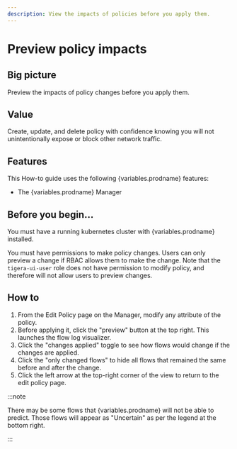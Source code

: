 ```yaml
---
description: View the impacts of policies before you apply them.
---
```



# Preview policy impacts

## Big picture

Preview the impacts of policy changes before you apply them.

## Value

Create, update, and delete policy with confidence knowing you will not unintentionally expose or block other network traffic.

## Features

This How-to guide uses the following {variables.prodname} features:

- The {variables.prodname} Manager

## Before you begin...

You must have a running kubernetes cluster with {variables.prodname} installed.

You must have permissions to make policy changes. Users can only preview a change if RBAC allows them to make the change. Note that the `tigera-ui-user` role does not have permission to modify policy, and therefore will not allow users to preview changes.

## How to

1. From the Edit Policy page on the Manager, modify any attribute of the policy.
1. Before applying it, click the "preview" button at the top right.
   This launches the flow log visualizer.
1. Click the "changes applied" toggle to see how flows would change if the changes are applied.
1. Click the "only changed flows" to hide all flows that remained the same before and after the change.
1. Click the left arrow at the top-right corner of the view to return to the edit policy page.

:::note

There may be some flows that {variables.prodname} will not be able to predict. Those flows will appear as "Uncertain" as per the legend at the bottom right.

:::
